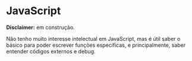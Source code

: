 # JavaScript

**Disclaimer:** em construção.

Não tenho muito interesse intelectual em JavaScript, mas é útil saber o básico para poder escrever funções específicas, e principalmente, saber entender códigos externos e debug.

